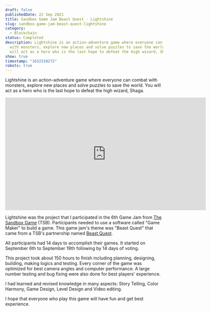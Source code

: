 ```yaml
---
draft: false
publishedDate: 22 Sep 2021
title: Sandbox Game Jam Beast Quest - Lightshine
slug: sandbox-game-jam-beast-quest-lightshine
category:
  - Blockchain
status: Completed
description: Lightshine is an action-adventure game where everyone can combat
  with monsters, explore new places and solve puzzles to save the world. You
  will act as a hero who is the last hope to defeat the high wizard, Shaga.
show: true
timestamp: "1632310272"
robots: true
---
```

Lightshine is an action-adventure game where everyone can combat with monsters, explore new places and solve puzzles to save the world. You will act as a hero who is the last hope to defeat the high wizard, Shaga.

<iframe width="640" height="360" src="https://www.youtube.com/embed/XyHcOzJM2cc" title="YouTube video player" frameborder="0" allow="accelerometer; autoplay; clipboard-write; encrypted-media; gyroscope; picture-in-picture" allowfullscreen></iframe>

Lightshine was the project that I participated in the 6th Game Jam from [The Sandbox Game](https://www.sandbox.game) (TSB). Participants needed to use a software called "Game Maker" to build a game. This game jam's theme was "Beast Quest" that came from a TSB's partnership named [Beast Quest](https://beast-quest.com). 

All participants had 14 days to accomplish their games. It started on September 6th to September 19th following by 14 days of voting.

This project took about 150 hours to finish including planning, designing, building, making logics and testing. Every corner of the game was optimized for best camera angles and computer performance. A large number testing and bug fixing were also done for best players' experience.

I had learned and revised knowledge in many aspects: Story Telling, Color Harmony, Game Design, Level Design and Video editing.

I hope that everyone who play this game will have fun and get best experience.
